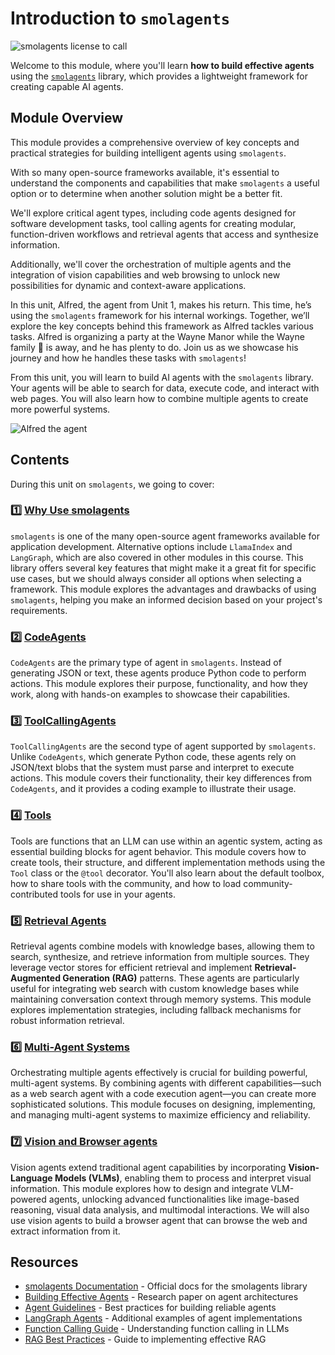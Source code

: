 # Introduction to `smolagents`

![smolagents license to call](https://huggingface.co/datasets/huggingface/documentation-images/resolve/main/smolagents/license_to_call.png)

Welcome to this module, where you'll learn **how to build effective agents** using the [`smolagents`](https://github.com/huggingface/smolagents) library, which provides a lightweight framework for creating capable AI agents.  

## Module Overview

This module provides a comprehensive overview of key concepts and practical strategies for building intelligent agents using `smolagents`. 

With so many open-source frameworks available, it's essential to understand the components and capabilities that make `smolagents` a useful option or to determine when another solution might be a better fit. 

We'll explore critical agent types, including code agents designed for software development tasks, tool calling agents for creating modular, function-driven workflows and retrieval agents that access and synthesize information. 

Additionally, we'll cover the orchestration of multiple agents and the integration of vision capabilities and web browsing to unlock new possibilities for dynamic and context-aware applications.

In this unit, Alfred, the agent from Unit 1, makes his return. This time, he’s using the `smolagents` framework for his internal workings. Together, we’ll explore the key concepts behind this framework as Alfred tackles various tasks. Alfred is organizing a party at the Wayne Manor while the Wayne family 🦇 is away, and he has plenty to do. Join us as we showcase his journey and how he handles these tasks with `smolagents`!

<Tip>

From this unit, you will learn to build AI agents with the `smolagents` library. Your agents will be able to search for data, execute code, and interact with web pages. You will also learn how to combine multiple agents to create more powerful systems.

</Tip>

![Alfred the agent](https://huggingface.co/datasets/agents-course/course-images/resolve/main/en/unit1/this-is-alfred.jpg)

## Contents

During this unit on `smolagents`, we going to cover:  

### 1️⃣ [Why Use smolagents](./why_use_smolagents)

`smolagents` is one of the many open-source agent frameworks available for application development. Alternative options include `LlamaIndex` and `LangGraph`, which are also covered in other modules in this course. This library offers several key features that might make it a great fit for specific use cases, but we should always consider all options when selecting a framework. This module explores the advantages and drawbacks of using `smolagents`, helping you make an informed decision based on your project's requirements.

### 2️⃣ [CodeAgents](./code_agents)

`CodeAgents` are the primary type of agent in `smolagents`. Instead of generating JSON or text, these agents produce Python code to perform actions. This module explores their purpose, functionality, and how they work, along with hands-on examples to showcase their capabilities.  

### 3️⃣ [ToolCallingAgents](./tool_calling_agents)

`ToolCallingAgents` are the second type of agent supported by `smolagents`. Unlike `CodeAgents`, which generate Python code, these agents rely on JSON/text blobs that the system must parse and interpret to execute actions. This module covers their functionality, their key differences from `CodeAgents`, and it provides a coding example to illustrate their usage.  

### 4️⃣ [Tools](./tools)

Tools are functions that an LLM can use within an agentic system, acting as essential building blocks for agent behavior. This module covers how to create tools, their structure, and different implementation methods using the `Tool` class or the `@tool` decorator. You'll also learn about the default toolbox, how to share tools with the community, and how to load community-contributed tools for use in your agents.  

### 5️⃣ [Retrieval Agents](./retrieval_agents)

Retrieval agents combine models with knowledge bases, allowing them to search, synthesize, and retrieve information from multiple sources. They leverage vector stores for efficient retrieval and implement **Retrieval-Augmented Generation (RAG)** patterns. These agents are particularly useful for integrating web search with custom knowledge bases while maintaining conversation context through memory systems. This module explores implementation strategies, including fallback mechanisms for robust information retrieval.  

### 6️⃣ [Multi-Agent Systems](./multi_agent_systems)

Orchestrating multiple agents effectively is crucial for building powerful, multi-agent systems. By combining agents with different capabilities—such as a web search agent with a code execution agent—you can create more sophisticated solutions. This module focuses on designing, implementing, and managing multi-agent systems to maximize efficiency and reliability.  

### 7️⃣ [Vision and Browser agents](./vision_agents)

Vision agents extend traditional agent capabilities by incorporating **Vision-Language Models (VLMs)**, enabling them to process and interpret visual information. This module explores how to design and integrate VLM-powered agents, unlocking advanced functionalities like image-based reasoning, visual data analysis, and multimodal interactions.  We will also use vision agents to build a browser agent that can browse the web and extract information from it.

## Resources

- [smolagents Documentation](https://huggingface.co/docs/smolagents) - Official docs for the smolagents library
- [Building Effective Agents](https://www.anthropic.com/research/building-effective-agents) - Research paper on agent architectures
- [Agent Guidelines](https://huggingface.co/docs/smolagents/tutorials/building_good_agents) - Best practices for building reliable agents
- [LangGraph Agents](https://langchain-ai.github.io/langgraph/) - Additional examples of agent implementations
- [Function Calling Guide](https://platform.openai.com/docs/guides/function-calling) - Understanding function calling in LLMs
- [RAG Best Practices](https://www.pinecone.io/learn/retrieval-augmented-generation/) - Guide to implementing effective RAG

